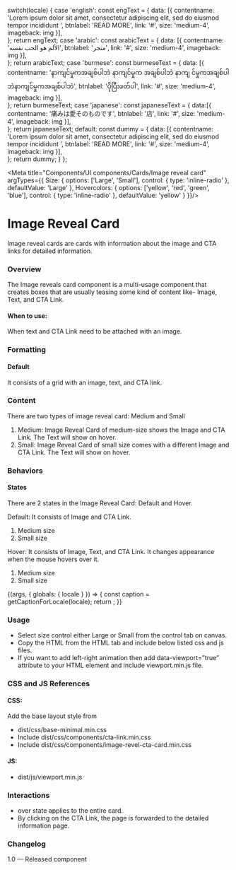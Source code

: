 
  switch(locale) {
    case 'english': const engText = {
      data: [{
        contentname: 'Lorem ipsum dolor sit amet, consectetur adipiscing elit, sed do eiusmod tempor incididunt ',
        btnlabel: 'READ MORE',
        link: '#',
        size: 'medium-4',
        imageback: img
      }],      
    }; return engText;
    case 'arabic': const arabicText = {
      data: [{
        contentname: 'الألم هو الحب نفسه', 
        btnlabel: 'متجر',
        link: '#',
        size: 'medium-4',
        imageback: img
      }],      
    }; return arabicText;
    case 'burmese': const burmeseText = {
      data: [{
        contentname: 'နာကျင်မှုကအချစ်ပါဘဲ နာကျင်မှုက အချစ်ပါဘဲ နာကျ င်မှုကအချစ်ပါဘဲနာကျင်မှုကအချစ်ပါဘဲ', 
        btnlabel: 'ပိုပြီးဖတ်ပါ',
        link: '#',
        size: 'medium-4',
        imageback: img
      }],      
    }; return burmeseText;
    case 'japanese': const japaneseText = {
      data:[{
        contentname: '痛みは愛そのものです', 
        btnlabel: '店',
        link: '#',
        size: 'medium-4',
        imageback: img
      }],      
    }; return japaneseText;
    default:
      const dummy =  {
        data: [{
          contentname: 'Lorem ipsum dolor sit amet, consectetur adipiscing elit, sed do eiusmod tempor incididunt ', 
          btnlabel: 'READ MORE',
          link: '#',
          size: 'medium-4',
          imageback: img
        }],        
      };
    return dummy;
  }
};


<Meta title="Components/UI components/Cards/Image reveal card" argTypes={{
  Size: {
    options: ['Large', 'Small'],
    control: { type: 'inline-radio' },
    defaultValue: 'Large'
  },
  Hovercolors: {
    options: ['yellow', 'red', 'green', 'blue'],
    control: { type: 'inline-radio' },
    defaultValue: 'yellow'
  }
}}/>

# Image Reveal Card

Image reveal cards are cards with information about the image and CTA links for detailed information.

### Overview
The Image reveals card component is a multi-usage component that creates boxes that are usually teasing some kind of content like- Image, Text, and CTA Link. 

#### When to use:

When text and CTA Link need to be attached with an image.

### Formatting

#### Default
It consists of a grid with an image, text, and CTA link.

### Content
There are two types of image reveal card: Medium and Small
1. Medium: Image Reveal Card of medium-size shows the Image and CTA Link. The Text will show on hover.
2. Small: Image Reveal Card of small size comes with a different Image and CTA Link. The Text will show on hover.
 
### Behaviors

#### States 
There are 2 states in the Image Reveal Card: Default and Hover.

Default: It consists of Image and CTA Link.
1. Medium size
2. Small size

Hover: It consists of Image, Text, and CTA Link. It changes appearance when the mouse hovers over it.
1. Medium size
2. Small size

<Canvas>
<Story name="Image reveal card">
  {(args, { globals: { locale } }) => {
    const caption = getCaptionForLocale(locale);
    return <ImageRevelCard data={caption.data} {...args}> </ImageRevelCard>;
  }}
</Story>
</Canvas>

### Usage
- Select size control either Large or Small from the control tab on canvas.
- Copy the HTML from the HTML tab and include below listed css and js files.
- If you want to add left-right animation then add data-viewport=”true” attribute to your HTML element and include viewport.min.js file.

### CSS and JS References

#### CSS:
Add the base layout style from 

- dist/css/base-minimal.min.css
- Include dist/css/components/cta-link.min.css
- Include dist/css/components/image-revel-cta-card.min.css

#### JS:
- dist/js/viewport.min.js

### Interactions
- over state applies to the entire card.
- By clicking on the CTA Link, the page is forwarded to the detailed information page.

### Changelog
1.0 — Released component

